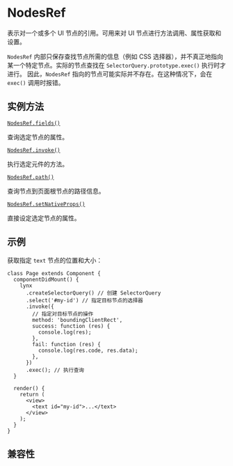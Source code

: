 # NodesRef

表示对一个或多个 UI 节点的引用。可用来对 UI 节点进行方法调用、属性获取和设置。

`NodesRef` 内部只保存查找节点所需的信息（例如 CSS 选择器），并不真正地指向某一个特定节点。实际的节点查找在 `SelectorQuery.prototype.exec()` 执行时才进行。
因此，`NodesRef` 指向的节点可能实际并不存在。在这种情况下，会在 `exec()` 调用时报错。

## 实例方法

[`NodesRef.fields()`](./nodes-ref/nodes-ref-fields.mdx)

查询选定节点的属性。

[`NodesRef.invoke()`](./nodes-ref/nodes-ref-invoke.mdx)

执行选定元件的方法。

[`NodesRef.path()`](./nodes-ref/nodes-ref-path.mdx)

查询节点到页面根节点的路径信息。

[`NodesRef.setNativeProps()`](./nodes-ref/nodes-ref-set-native-props.mdx)

直接设定选定节点的属性。

## 示例

获取指定 `text` 节点的位置和大小：

```tsx
class Page extends Component {
  componentDidMount() {
    lynx
      .createSelectorQuery() // 创建 SelectorQuery
      .select('#my-id') // 指定目标节点的选择器
      .invoke({
        // 指定对目标节点的操作
        method: 'boundingClientRect',
        success: function (res) {
          console.log(res);
        },
        fail: function (res) {
          console.log(res.code, res.data);
        },
      })
      .exec(); // 执行查询
  }

  render() {
    return (
      <view>
        <text id="my-id">...</text>
      </view>
    );
  }
}
```

## 兼容性


<LegacyCompatTable metadata="lynx-api/nodes-ref/NodesRef" />
